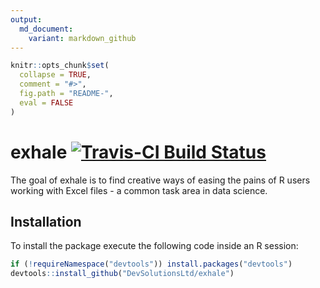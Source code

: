 ```yaml
---
output:
  md_document:
    variant: markdown_github
---
```


<!-- README.md is generated from README.Rmd. Please edit that file -->

```r
knitr::opts_chunk$set(
  collapse = TRUE,
  comment = "#>",
  fig.path = "README-",
  eval = FALSE
)
```

# exhale [![Travis-CI Build Status](https://travis-ci.org/<USERNAME>/<REPO>.svg?branch=master)](https://travis-ci.org/<USERNAME>/<REPO>)

The goal of exhale is to find creative ways of easing the pains of R users working with Excel files - a common task area in data science.

## Installation

To install the package execute the following code inside an R session:

```r
if (!requireNamespace("devtools")) install.packages("devtools")
devtools::install_github("DevSolutionsLtd/exhale")
```

